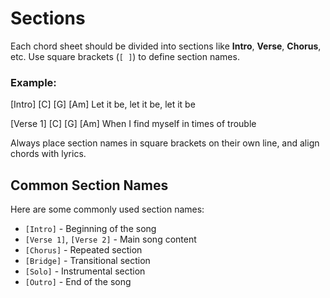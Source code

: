 
# Sections

Each chord sheet should be divided into sections like **Intro**, **Verse**, **Chorus**, etc. Use square brackets (`[ ]`) to define section names.

### Example:

<ChordSheet>
[Intro]
[C]      [G]      [Am]
Let it be, let it be, let it be

[Verse 1]
[C]             [G]               [Am]
When I find myself in times of trouble
</ChordSheet>

Always place section names in square brackets on their own line, and align chords with lyrics.

## Common Section Names

Here are some commonly used section names:

- `[Intro]` - Beginning of the song
- `[Verse 1]`, `[Verse 2]` - Main song content
- `[Chorus]` - Repeated section
- `[Bridge]` - Transitional section
- `[Solo]` - Instrumental section
- `[Outro]` - End of the song
